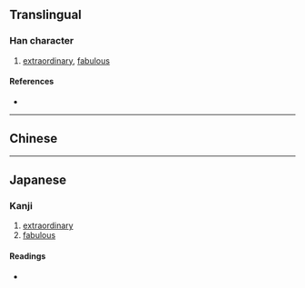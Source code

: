 {{character info}}
==Translingual==

===Han character===
{{Han char|rn=96|rad=玉|as=16|sn=20|four=|canj=MGYWV|ids=⿰𤣩褱}}

# [[extraordinary]], [[fabulous]]

====References====
* {{Han ref|kx=0745.070|dkj=21336|hdz=21145.190|uh=74CC|ud=29900}}

----

==Chinese==
{{zh-see|瑰|v}}

----

==Japanese==

===Kanji===
{{ja-kanji|grade=|rs=玉16}}

# [[extraordinary]]
# [[fabulous]]

====Readings====
* {{ja-readings
|on=かい
|kun=たま-, めずら-しい
}}
